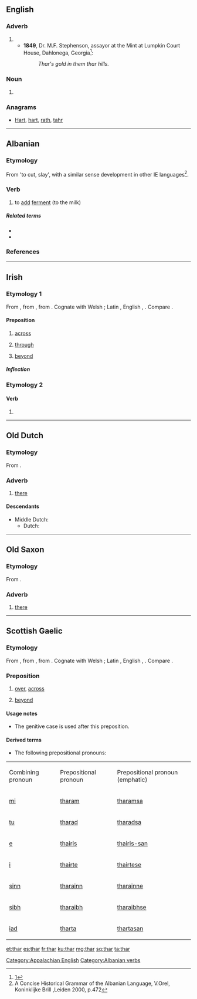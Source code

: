 {{also|Thar}}
==English==

===Adverb===
{{en-adv|-}}

# {{form of|Colloquial or dialectal form|there|lang=en}}
#* '''1849''', Dr. M.F. Stephenson, assayor at the Mint at Lumpkin Court House, Dahlonega, Georgia<ref>[http://georgiainfo.galileo.usg.edu/topics/historical_markers/county/lumpkin/lumpkin-court-house]</ref>:
#*: ''Thar's gold in them thar hills.''

===Noun===
{{en-noun}}

# {{alternative spelling of|tahr|lang=en}}

===Anagrams===
* [[Hart#English|Hart]], [[hart#English|hart]], [[rath#English|rath]], [[tahr#English|tahr]]

[[Category:Appalachian English]]

----

==Albanian==

===Etymology===
From {{l|sq|ther}} 'to cut, slay', with a similar sense development in other IE languages<ref>A Concise Historical Grammar of the Albanian Language, V.Orel, Koninklijke Brill ,Leiden 2000, p.472</ref>.

===Verb===
{{sq-verb|thara|tharë}}

# to [[add]] [[ferment]] (to the milk)

=====Related terms=====
* {{l|sq|thaj}}
* {{l|sq|ther}}

===References===
<references/>

[[Category:Albanian verbs]]

----

==Irish==

===Etymology 1===
From {{etyl|sga|ga}} {{term|tar||lang=ga|across, beyond}}, from {{etyl|cel-pro|ga}} {{m|cel-pro|*ter}}, from {{etyl|ine-pro|ga}} {{m|ine-pro|*tr}}. Cognate with Welsh {{term|tra|lang=cy}}; Latin {{term|trans|trans-|lang=la}}, English {{term|through|lang=en}}, {{etyl|nl|-}} {{term|door|lang=nl}}. Compare {{etyl|gd|-}} {{term|thar|lang=gd}}.

====Preposition====
{{ga-prep}}

# [[across]]
#: {{ux|ga|'''thar''' an abhainn|across the river|inline=1}}
# [[through]]
#: {{ux|ga|'''thar''' an doras|through the door|inline=1}}
# [[beyond]]
#: {{ux|ga|'''thar''' m’eolas|beyond my knowledge|inline=1}}

=====Inflection=====
{{ga-prep-infl
|1sg = tharam
|2sg = tharat
|3sgm = thairis
|3sgmem = thairisean
|3sgf = thairsti
|1pl = tharainn
|2pl = tharaibh
|3pl = tharstu
}}

===Etymology 2===

====Verb====
{{head|ga|mutated verb}}

# {{ga-lenition of|tar}}

----

==Old Dutch==

===Etymology===
From {{inh|odt|gem-pro|*þar}}.

===Adverb===
{{head|odt|adverb|cat2=demonstrative adverbs}}

# [[there]]

====Descendants====
* Middle Dutch: {{l|dum|daer}}
** Dutch: {{l|nl|daar}}

----

==Old Saxon==

===Etymology===
From {{inh|osx|gem-pro|*þar}}.

===Adverb===
{{head|osx|adverb|cat2=demonstrative adverbs}}

# [[there]]

----

==Scottish Gaelic==

===Etymology===
From {{etyl|sga|gd}} {{term|tar||lang=ga|across, beyond}}, from {{etyl|cel-pro|gd}} {{m|cel-pro|*ter}}, from {{etyl|ine-pro|gd}} {{m|ine-pro|*tr}}. Cognate with Welsh {{term|tra|lang=cy}}; Latin {{term|trans|trans-|lang=la}}, English {{term|through|lang=en}}, {{etyl|nl|-}} {{term|door|lang=nl}}. Compare {{etyl|ga|-}} {{term|thar|lang=ga}}.

===Preposition===
{{head|gd|preposition}}

# [[over]], [[across]]
#: {{usex|Sheòl sinn '''thar''' na mara.|t=We sailed across the sea.|inline=1|lang=gd}}
# [[beyond]]
#: {{usex|Tha sin '''thar''' mo chomais.|t=That is beyond my ability.|inline=1|lang=gd}}

====Usage notes====
* The genitive case is used after this preposition.

====Derived terms====
* The following prepositional pronouns:

{|class="wikitable"
|Combining
pronoun
|Prepositional
pronoun
|Prepositional
pronoun (emphatic)
|-
|[[mi#Scottish Gaelic|mi]]
|[[tharam]]
|[[tharamsa]]
|-
|[[tu#Scottish Gaelic|tu]]
|[[tharad]]
|[[tharadsa]]
|-
|[[e#Scottish Gaelic|e]]
|[[thairis]]
|[[thairis-san]]
|-
|[[i#Scottish Gaelic|i]]
|[[thairte]]
|[[thairtese]]
|-
|[[sinn#Scottish Gaelic|sinn]]
|[[tharainn]]
|[[tharainne]]
|-
|[[sibh#Scottish Gaelic|sibh]]
|[[tharaibh]]
|[[tharaibhse]]
|-
|[[iad#Scottish Gaelic|iad]]
|[[tharta]]
|[[thartasan]]
|}

[[et:thar]]
[[es:thar]]
[[fr:thar]]
[[ku:thar]]
[[mg:thar]]
[[sq:thar]]
[[ta:thar]]